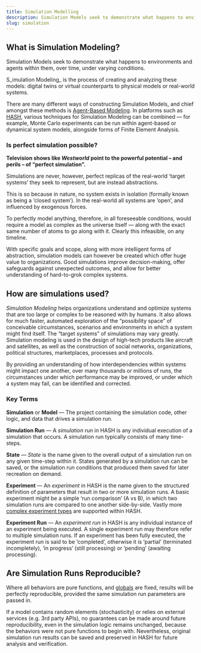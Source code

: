```yaml
---
title: Simulation Modelling
description: Simulation Models seek to demonstrate what happens to environments and agents within them, over time, under varying conditions.
slug: simulation
---
```


## What is Simulation Modeling?

Simulation Models seek to demonstrate what happens to environments and agents within them, over time, under varying conditions.

S_imulation Modeling_ is the process of creating and analyzing these models: digital twins or virtual counterparts to physical models or real-world systems.

There are many different ways of constructing Simulation Models, and chief amongst these methods is [Agent-Based Modeling](https://hash.ai/glossary/agent-based-modeling). In platforms such as [HASH](https://hash.ai/platform), various techniques for Simulation Modeling can be combined — for example, Monte Carlo experiments can be run within agent-based or dynamical system models, alongside forms of Finite Element Analysis.

<KeyConcepts>

### Is perfect simulation possible?

**Television shows like _Westworld_ point to the powerful potential – and perils – of “perfect simulation”.**

Simulations are never, however, perfect replicas of the real-world ‘target systems’ they seek to represent, but are instead abstractions.

This is so because in nature, no system exists in isolation (formally known as being a ‘closed system’). In the real-world all systems are ‘open’, and influenced by exogenous forces.

To perfectly model anything, therefore, in all foreseeable conditions, would require a model as complex as the universe itself — along with the exact same number of atoms to go along with it. Clearly this infeasible, on any timeline.

With specific goals and scope, along with more intelligent forms of abstraction, simulation models can however be created which offer huge value to organizations. Good simulations improve decision-making, offer safeguards against unexpected outcomes, and allow for better understanding of hard-to-grok complex systems.

</KeyConcepts>

## How are simulations used?

_Simulation Modeling_ helps organizations understand and optimize systems that are too large or complex to be reasoned with by humans. It also allows for much faster, automated exploration of the “possibility space” of conceivable circumstances, scenarios and environments in which a system might find itself. The “target systems” of simulations may vary greatly. Simulation modeling is used in the design of high-tech products like aircraft and satellites, as well as the construction of social networks, organizations, political structures, marketplaces, processes and protocols.

By providing an understanding of how interdependencies within systems might impact one another, over many thousands or millions of runs, the circumstances under which performance may be improved, or under which a system may fail, can be identified and corrected.

<KeyConcepts>

### Key Terms

**Simulation** or **Model** — The project containing the simulation code, other logic, and data that drives a simulation run.

**Simulation Run** — A _simulation run_ in HASH is any individual execution of a simulation that occurs. A simulation run typically consists of many time-steps.

**State** — _State_ is the name given to the overall output of a simulation run on any given time-step within it. States generated by a simulation run can be saved, or the simulation run conditions that produced them saved for later recreation on demand.

**Experiment** — An _experiment_ in HASH is the name given to the structured definition of parameters that result in two or more simulation runs. A basic experiment might be a simple ‘run comparison’ (A vs B), in which two simulation runs are compared to one another side-by-side. Vastly more [complex experiment types](https://docs.hash.ai/core/experiments) are supported within HASH.

**Experiment Run** — An _experiment run_ in HASH is any individual instance of an experiment being executed. A single experiment run may therefore refer to multiple simulation runs. If an experiment has been fully executed, the experiment run is said to be ‘completed’, otherwise it is ‘partial’ (terminated incompletely), ‘in progress’ (still processing) or ‘pending’ (awaiting processing).

</KeyConcepts>

## Are Simulation Runs Reproducible?

Where all behaviors are pure functions, and [globals](https://docs.hash.ai/core/configuration/basic-properties) are fixed, results will be perfectly reproducible, provided the same simulation run parameters are passed in.

If a model contains random elements (stochasticity) or relies on external services (e.g. 3rd party APIs), no guarantees can be made around future reproducibility, even in the simulation logic remains unchanged, because the behaviors were not pure functions to begin with. Nevertheless, original simulation run results can be saved and preserved in HASH for future analysis and verification.
